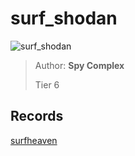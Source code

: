 
# surf_shodan

![surf_shodan](https://raw.githubusercontent.com/Sayt123/SurfMapPics/Maps-and-bonuses/csgo/surf_shodan.jpg)

> Author: **Spy Complex**
>
> Tier 6

## Records

[surfheaven](https://surfheaven.eu/map/surf_shodan)

